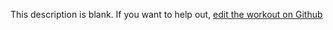 
  This description is blank. If you want to help out, [edit the workout on Github](https://www.github.com/LiftArcade/exercises/blob/main/exercises/cable-one-arm-tricep-extension-description.mdx)